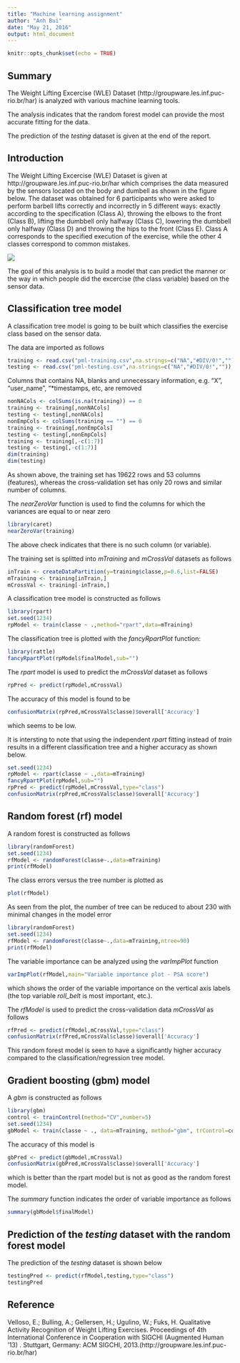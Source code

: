 ```yaml
---
title: "Machine learning assignment"
author: "Anh Bui"
date: "May 21, 2016"
output: html_document
---
```


```r
knitr::opts_chunk$set(echo = TRUE)
```

## Summary

The Weight Lifting Excercise (WLE) Dataset (http://groupware.les.inf.puc-rio.br/har) is analyzed with various machine learning tools.

The analysis indicates that the random forest model can provide the most accurate fitting for the data. 

The prediction of the *testing* dataset is given at the end of the report.

## Introduction

The Weight Lifting Excercise (WLE) Dataset is given at http://groupware.les.inf.puc-rio.br/har which comprises the data measured by the sensors located on the body and dumbell as shown in the figure below. The dataset was obtained for 6 participants who were asked to perform barbell lifts correctly and incorrectly in 5 different ways: exactly according to the specification (Class A), throwing the elbows to the front (Class B), lifting the dumbbell only halfway (Class C), lowering the dumbbell only halfway (Class D) and throwing the hips to the front (Class E). Class A corresponds to the specified execution of the exercise, while the other 4 classes correspond to common mistakes.

![](./on-body-sensing.png)

The goal of this analysis is to build a model that can predict the manner or the way in which people did the excercise (the class variable) based on the sensor data.


## Classification tree model

A classification tree model is going to be built which classifies the exercise class based on the sensor data.  

The data are imported as follows

```r
training <- read.csv("pml-training.csv",na.strings=c("NA","#DIV/0!",""))
testing <- read.csv("pml-testing.csv",na.strings=c("NA","#DIV/0!",""))
```

Columns that contains NA, blanks and unnecessary information, e.g. "X", "user_name", "*timestamps, etc, are removed 
```r
nonNACols <- colSums(is.na(training)) == 0
training <- training[,nonNACols]
testing <- testing[,nonNACols]
nonEmpCols <- colSums(training == "") == 0 
training <- training[,nonEmpCols]
testing <- testing[,nonEmpCols]
training <- training[,-c(1:7)]
testing <- testing[,-c(1:7)]
dim(training)
dim(testing)
```

As shown above, the training set has 19622 rows and 53 columns (features), whereas the cross-validation set has only 20 rows and similar number of columns. 

The *nearZeroVar* function is used to find the columns for which the variances are equal to or near zero
```r
library(caret)
nearZeroVar(training)
```

The above check indicates that there is no such column (or variable).


The training set is splitted into *mTraining* and *mCrossVal* datasets as follows
```r
inTrain <- createDataPartition(y=training$classe,p=0.6,list=FALSE)
mTraining <- training[inTrain,]
mCrossVal <- training[-inTrain,]
```

A classification tree model is constructed as follows
```r
library(rpart)
set.seed(1234)
rpModel <- train(classe ~ .,method="rpart",data=mTraining)
```

The classification tree is plotted with the *fancyRpartPlot* function:
```r
library(rattle)
fancyRpartPlot(rpModel$finalModel,sub="")
```

The *rpart* model is used to predict the *mCrossVal* dataset as follows
```r
rpPred <- predict(rpModel,mCrossVal)
```

The accuracy of this model is found to be
```r
confusionMatrix(rpPred,mCrossVal$classe)$overall['Accuracy']
```
which seems to be low.

It is intersting to note that using the independent *rpart* fitting instead of *train* results in a different classification tree and a higher accuracy as shown below.

```r
set.seed(1234)
rpModel <- rpart(classe ~ .,data=mTraining)
fancyRpartPlot(rpModel,sub="")
rpPred <- predict(rpModel,mCrossVal,type="class")
confusionMatrix(rpPred,mCrossVal$classe)$overall['Accuracy']
```

## Random forest (rf) model

A random forest is constructed as follows

```r
library(randomForest)
set.seed(1234)
rfModel <- randomForest(classe~.,data=mTraining)
print(rfModel)
```

The class errors versus the tree number is plotted as
```r
plot(rfModel)
```

As seen from the plot, the number of tree can be reduced to about 230 with minimal changes in the model error

```r
library(randomForest)
set.seed(1234)
rfModel <- randomForest(classe~.,data=mTraining,ntree=90)
print(rfModel)
```

The variable importance can be analyzed using the *varImpPlot* function
```r
varImpPlot(rfModel,main="Variable importance plot - PSA score")
```

which shows the order of the variable importance on the vertical axis labels (the top variable *roll_belt* is most important, etc.). 


The *rfModel* is used to predict the cross-validation data *mCrossVal* as follows
```r
rfPred <- predict(rfModel,mCrossVal,type="class")
confusionMatrix(rfPred,mCrossVal$classe)$overall['Accuracy']
```

This random forest model is seen to have a significantly higher accuracy compared to the classification/regression tree model.


## Gradient boosting (gbm) model

A *gbm* is constructed as follows
```r
library(gbm)
control <- trainControl(method="CV",number=5)
set.seed(1234)
gbModel <- train(classe ~ ., data=mTraining, method="gbm", trControl=control, verbose=FALSE)
```
The accuracy of this model is

```r
gbPred <- predict(gbModel,mCrossVal)
confusionMatrix(gbPred,mCrossVal$classe)$overall['Accuracy']
```
which is better than the rpart model but is not as good as the random forest model.

The *summary* function indicates the order of variable importance as follows
```r
summary(gbModel$finalModel)
```

## Prediction of the *testing* dataset with the random forest model


The prediction of the *testing* dataset is shown below 

```r
testingPred <- predict(rfModel,testing,type="class")
testingPred
```


## Reference

Velloso, E.; Bulling, A.; Gellersen, H.; Ugulino, W.; Fuks, H. Qualitative Activity Recognition of Weight Lifting Exercises. Proceedings of 4th International Conference in Cooperation with SIGCHI (Augmented Human '13) . Stuttgart, Germany: ACM SIGCHI, 2013.(http://groupware.les.inf.puc-rio.br/har)
